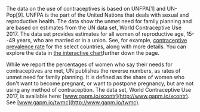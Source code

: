 
The data on the use of contraceptives is based on UNFPA[1] and UN-Pop[9]. UNFPA is the part of the United Nations that deals with sexual and reproductive health. The data show the unmet need for family planning and are based on estimates from the UN data set, World Contraceptive Use 2017. The data set provides estimates for all women of reproductive age, 15--49 years, who are married or in a union. See, for example, [contraceptive prevalence rate](https://data.worldbank.org/indicator/SP.DYN.CONM.ZS?locations=XN-XT-XD-XM) for the select countries, along with more details. You can explore the data in [the interactive chart](https://www.unfpa.org/sexual-reproductive-health)further down the page.

While we report the percentages of women who say their needs for contraceptives are met, UN publishes the reverse numbers, as rates of unmet need for family planning. It is defined as the share of women who don't want to become pregnant, or want to postpone pregnancy, but are not using any method of contraception. The data set, World Contraceptive Use 2017, is available here: [www.gapm.io/xcontr](http://www.gapm.io/xcontr). See [www.gapm.io/twmc](http://www.gapm.io/twmc).